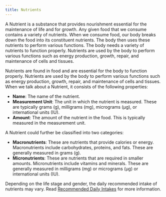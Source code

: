 ```yaml
---
title: Nutrients
---
```

A Nutrient is a substance that provides nourishment essential for the maintenance of life and for growth. Any given food that we consume contains a variety of nutrients. When we consume food, our body breaks down the food into its constituent nutrients. The body then uses these nutrients to perform various functions. The body needs a variety of nutrients to function properly. Nutrients are used by the body to perform various functions such as energy production, growth, repair, and maintenance of cells and tissues.

Nutrients are found in food and are essential for the body to function properly. Nutrients are used by the body to perform various functions such as energy production, growth, repair, and maintenance of cells and tissues.
When we talk about a Nutrient, it consists of the following properties:

- **Name**: The name of the nutrient.
- **Measurement Unit**: The unit in which the nutrient is measured. These are typically grams (g), milligrams (mg), micrograms (µg), or international units (IU).
- **Amount**: The amount of the nutrient in the food. This is typically measured in the measurement unit.

A Nutrient could further be classified into two categories:
- **Macronutrients**: These are nutrients that provide calories or energy. Macronutrients include carbohydrates, proteins, and fats. These are generally measured in grams (g).
- **Micronutrients**: These are nutrients that are required in smaller amounts. Micronutrients include vitamins and minerals. These are generally measured in milligrams (mg) or micrograms (µg) or international units (IU).

Depending on the life stage and gender, the daily recommended intake of nutrients may vary. Read [Recommended Daily Intakes](/guides/recommended-daily-intakes) for more information.